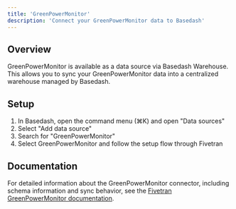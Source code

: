 ```yaml
---
title: 'GreenPowerMonitor'
description: 'Connect your GreenPowerMonitor data to Basedash'
---
```


## Overview

GreenPowerMonitor is available as a data source via Basedash Warehouse. This allows you to sync your GreenPowerMonitor data into a centralized warehouse managed by Basedash.

## Setup

1. In Basedash, open the command menu (⌘K) and open "Data sources"
2. Select "Add data source"
3. Search for "GreenPowerMonitor"
4. Select GreenPowerMonitor and follow the setup flow through Fivetran

## Documentation

For detailed information about the GreenPowerMonitor connector, including schema information and sync behavior, see the [Fivetran GreenPowerMonitor documentation](https://fivetran.com/docs/connectors/applications/green-power-monitor).
